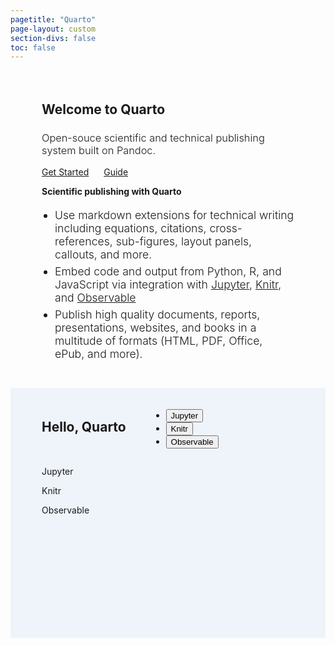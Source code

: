 ```yaml
---
pagetitle: "Quarto"
page-layout: custom
section-divs: false
toc: false
---
```


::: {.hero-banner}
::: {.content-block .grid}
::: {.g-col-lg-6 .g-col-12}
# Welcome to Quarto

### Open-souce scientific and technical publishing system built on Pandoc.

[Get Started](get-started.html){.btn .btn-success .btn-lg role="button"}
[Guide](docs/guide/){.btn .btn-info .btn-lg role="button"}
::: 

::: {.g-col-lg-6 .g-col-12}
#### Scientific publishing with Quarto

- Use markdown extensions for technical writing including equations, citations, cross-references, sub-figures, layout panels, callouts, and more.
- Embed code and output from Python, R, and JavaScript via integration with [Jupyter](https://jupyter.org/), [Knitr](https://yihui.org/knitr/), and [Observable](https://github.com/observablehq/)
- Publish high quality documents, reports, presentations, websites, and books in a multitude of formats (HTML, PDF, Office, ePub, and more).
:::
:::
:::


::: {.hello-quarto}
::: {.content-block}

::: {.hello-quarto-banner}
# Hello, Quarto 
<ul class="nav nav-pills" id="hello-quarto-tab" role="tablist">
  <li class="nav-item" role="presentation">
    <button class="nav-link active" id="jupyter-tab" data-bs-toggle="pill" data-bs-target="#jupyter" type="button" role="tab" aria-controls="jupyter" aria-selected="true">Jupyter</button>
  </li>
  <li class="nav-item" role="presentation">
    <button class="nav-link" id="knitr-tab" data-bs-toggle="pill" data-bs-target="#knitr" type="button" role="tab" aria-controls="knitr" aria-selected="false">Knitr</button>
  </li>
  <li class="nav-item" role="presentation">
    <button class="nav-link" id="observable-tab" data-bs-toggle="pill" data-bs-target="#observable" type="button" role="tab" aria-controls="observable" aria-selected="false">Observable</button>
  </li>
</ul>
:::

<div class="tab-content" id="hello-quarto-tabcontent">

<div class="tab-pane fade show active" id="jupyter" role="tabpanel" aria-labelledby="jupyter-tab">

Jupyter

</div>

<div class="tab-pane fade" id="knitr" role="tabpanel" aria-labelledby="knitr-tab">

Knitr

</div>

<div class="tab-pane fade" id="observable" role="tabpanel" aria-labelledby="observable-tab">

Observable

</div>

</div>



::: {.grid}


:::
:::
:::

```{=html}
<style type="text/css">

.content-block {
  padding-top: 20px;
  padding-bottom: 10px;
  margin-left: 30px;
  margin-right: 30px;
}


@media(min-width: 900px) {
.content-block {
  margin-left: 50px;
  margin-right: 50px;
}
}

@media (min-width: 1200px) {
.content-block {
  max-width: 1100px;
  margin-left: auto;
  margin-right: auto;
}
}

.hero-banner {
   padding-bottom: 10px;
}

.hero-banner h3 {
  font-weight: 300;
}

.hero-banner h4 {
  margin-top: 0;
}

.hero-banner a[role="button"] {
  margin-top: 40px;
  margin-right: 20px;
}

.hero-banner ul {
  padding-inline-start: 21px;
  font-weight: 300;
  font-size: 1.1rem;
}

.hero-banner ul li {
  padding-bottom: 0.4rem;
}


.hello-quarto {
  background-color: rgba(117,170,219, 0.1);
  min-height: 400px;
}

@media (min-width: 600px) {
.hello-quarto-banner {
  display: inline-flex;
  align-content: center;
  justify-content: center;
}

.hello-quarto-banner h1 {
  margin-right: 40px;
}

.hello-quarto-banner ul {
 
}
}

.hello-quarto .tab-content {
  border: none;
  padding: 0;
}



</style>
```
